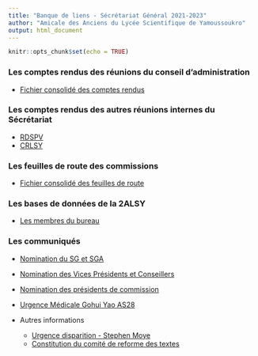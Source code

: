 ---
title: "Banque de liens - Sécrétariat Général 2021-2023"
author: "Amicale des Anciens du Lycée Scientifique de Yamoussoukro"
output: html_document
---

```{r setup, include=FALSE}
knitr::opts_chunk$set(echo = TRUE)
```
### Les comptes rendus des réunions du conseil d'administration

* [Fichier consolidé des comptes rendus](https://docs.google.com/spreadsheets/d/15LHlnN6vnnVLqCdjdxYY-NY-FP93_3dT/edit?usp=sharing&ouid=101365254398585075231&rtpof=true&sd=true)

### Les comptes rendus des autres réunions internes du Sécrétariat

* [RDSPV](https://docs.google.com/document/d/1-fWJPiyaIbJFK6fkKah7FdAiyKPVVSs_/edit?usp=sharing&ouid=101365254398585075231&rtpof=true&sd=true)
* [CRLSY](https://docs.google.com/document/d/1TyW5tN2izYgi72zeFmMJgv-6xF100_FS/edit?usp=sharing&ouid=101365254398585075231&rtpof=true&sd=true)

### Les feuilles de route des commissions

* [Fichier consolidé des feuilles de route](https://docs.google.com/document/d/1ez4FRCsnSWuA5kmT7_mlnEyZB3vCWDh-/edit?usp=sharing&ouid=101365254398585075231&rtpof=true&sd=true)

### Les bases de données de la 2ALSY

* [Les membres du bureau](https://docs.google.com/spreadsheets/d/16ljg0zSsXK6SztP7Mv6kZfy1GmifsJtd/edit?usp=sharing&ouid=100490135008277699856&rtpof=true&sd=true)

### Les communiqués

* [Nomination du SG et SGA](https://docs.google.com/document/d/1DEzEPnYdiH38JUHv_PiaMiLxUPboo1PjXak8Nu-xikg/edit?usp=sharing)

* [Nomination des Vices Présidents et Conseillers](https://docs.google.com/document/d/1waRmRE2EJBTnb1CgSMzW2-TCgpvphRp6/edit?usp=sharing&ouid=101365254398585075231&rtpof=true&sd=true)

* [Nomination des présidents de commission](https://docs.google.com/document/d/1XQtPXkoATjviC0ytu16CeAfy5TxszoLz/edit?usp=sharing&ouid=101365254398585075231&rtpof=true&sd=true)

* [Urgence Médicale Gohui Yao AS28](https://docs.google.com/document/d/1IQ5CI04vT5k8zD6QhxgfwNeGF0lHaAMQ/edit?usp=sharing&ouid=101365254398585075231&rtpof=true&sd=true)

* Autres informations

  * [Urgence disparition - Stephen Moye](https://docs.google.com/document/d/133JikDXHxu9PgjNNYIL0mXNi3bgJntE4bUasatNwTD4/edit?usp=sharing)
  * [Constitution du comité de reforme des textes](https://docs.google.com/document/d/1r5OWefsWw-0KZ9sJEAU6EKvBmhI9Fcbytzoyd-NEiW0/edit?usp=sharing)

